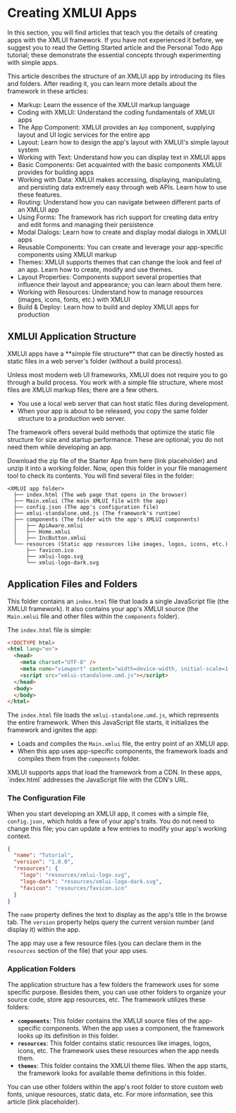 
# Creating XMLUI Apps

In this section, you will find articles that teach you the details of creating apps with the XMLUI framework. If you have not experienced it before, we suggest you to read the Getting Started article and the Personal Todo App tutorial; these demonstrate the essential concepts through experimenting with simple apps.

This article describes the structure of an XMLUI app by introducing its files and folders. After reading it, you can learn more details about the framework in these articles:
- <SmartLink href={MARKUP}>Markup</SmartLink>: Learn the essence of the XMLUI markup language
- <SmartLink href={CODING_WITH_XMLUI}>Coding with XMLUI</SmartLink>: Understand the coding fundamentals of XMLUI apps
- <SmartLink href={THE_APP_COMPONENT}>The App Component</SmartLink>: XMLUI provides an `App` component, supplying layout and UI logic services for the entire app
- <SmartLink href={LAYOUT}>Layout</SmartLink>: Learn how to design the app's layout with XMLUI's simple layout system
- <SmartLink href={WORKING_WITH_TEXT}>Working with Text</SmartLink>: Understand how you can display text in XMLUI apps
- <SmartLink href={BASIC_COMPONENTS}>Basic Components</SmartLink>: Get acquainted with the basic components XMLUI provides for building apps
- <SmartLink href={WORKING_WITH_DATA}>Working with Data</SmartLink>: XMLUI makes accessing, displaying, manipulating, and persisting data extremely easy through web APIs. Learn how to use these features.
- <SmartLink href={ROUTING}>Routing</SmartLink>: Understand how you can navigate between different parts of an XMLUI app
- <SmartLink href={USING_FORMS}>Using Forms</SmartLink>: The framework has rich support for creating data entry and edit forms and managing their persistence
- <SmartLink href={MODAL_DIALOGS}>Modal Dialogs</SmartLink>: Learn how to create and display modal dialogs in XMLUI apps
- <SmartLink href={REUSABLE_COMPONENTS}>Reusable Components</SmartLink>: You can create and leverage your app-specific components using XMLUI markup
- <SmartLink href={THEMES}>Themes</SmartLink>: XMLUI supports themes that can change the look and feel of an app. Learn how to create, modify and use themes.
- <SmartLink href={LAYOUT_PROPERTIES}>Layout Properties</SmartLink>: Components support several properties that influence their layout and appearance; you can learn about them here.
- <SmartLink href={WORKING_WITH_RESOURCES}>Working with Resources</SmartLink>: Understand how to manage resources (images, icons, fonts, etc.) with XMLUI
- <SmartLink href={BUILD_AND_DEPLOY}>Build & Deploy</SmartLink>: Learn how to build and deploy XMLUI apps for production


## XMLUI Application Structure

<Callout type="info" emoji="💡">
  XMLUI apps have a **simple file structure** that can be directly hosted as static files in a web server's folder (without a build process). 
</Callout>

Unless most modern web UI frameworks, XMLUI does not require you to go through a build process. You work with a simple file structure, where most files are XMLUI markup files; there are a few others.
- You use a local web server that can host static files during development.
- When your app is about to be released, you copy the same folder structure to a production web server.

<Callout emoji="💡">
  The framework offers several build methods that optimize the static file structure for size and startup performance. These are optional; you do not need them while developing an app.
</Callout>


Download the zip file of the Starter App from here (link placeholder) and unzip it into a working folder. Now, open this folder in your file management tool to check its contents. You will find several files in the folder:

```
<XMLUI app folder>
  ├── index.html (The web page that opens in the browser)
  ├── Main.xmlui (The main XMLUI file with the app)
  ├── config.json (The app's configuration file)
  ├── xmlui-standalone.umd.js (The framework's runtime)
  ├── components (The folder with the app's XMLUI components)
  │   ├── ApiAware.xmlui
  │   ├── Home.xmlui
  │   ├── IncButton.xmlui
  └── resources (Static app resources like images, logos, icons, etc.)
      ├── favicon.ico
      ├── xmlui-logo.svg
      └── xmlui-logo-dark.svg
```

## Application Files and Folders

This folder contains an `index.html` file that loads a single JavaScript file (the XMLUI framework). It also contains your app's XMLUI source (the `Main.xmlui` file and other files within the `components` folder).

The `index.html` file is simple:

```html filename="index.html" /xmlui-standalone.umd.js/
<!DOCTYPE html>
<html lang="en">
  <head>
    <meta charset="UTF-8" />
    <meta name="viewport" content="width=device-width, initial-scale=1.0" />
    <script src="xmlui-standalone.umd.js"></script>
  </head>
  <body>
  </body>
</html>
```

The `index.html` file loads the `xmlui-standalone.umd.js`, which represents the entire framework. When this JavaScript file starts, it initializes the framework and ignites the app:
- Loads and compiles the `Main.xmlui` file, the entry point of an XMLUI app.
- When this app uses app-specific components, the framework loads and compiles them from the `components` folder.

<Callout type="info" emoji="📔">
  XMLUI supports apps that load the framework from a CDN. In these apps, `index.html` addresses the JavaScript file with the CDN's URL.
</Callout>

### The Configuration File

When you start developing an XMLUI app, it comes with a simple file, `config.json,` which holds a few of your app's traits. You do not need to change this file; you can update a few entries to modify your app's working context.

```json filename="config.json"
{
  "name": "Tutorial",
  "version": "1.0.0",
  "resources": {
    "logo": "resources/xmlui-logo.svg",
    "logo-dark": "resources/xmlui-logo-dark.svg",
    "favicon": "resources/favicon.ico"
  }
}
```

The `name` property defines the text to display as the app's title in the browse tab. The `version` property helps query the current version number (and display it) within the app.

The app may use a few resource files (you can declare them in the `resources` section of the file) that your app uses.

### Application Folders

The application structure has a few folders the framework uses for some specific purpose. Besides them, you can use other folders to organize your source code, store app resources, etc. The framework utilizes these folders:

- **`components`**: This folder contains the XMLUI source files of the app-specific components. When the app uses a component, the framework looks up its definition in this folder.
- **`resources`**: This folder contains static resources like images, logos, icons, etc. The framework uses these resources when the app needs them.
- **`themes`**: This folder contains the XMLUI theme files. When the app starts, the framework looks for available theme definitions in this folder.


<Callout type="info" emoji="📔">
  You can use other folders within the app's root folder to store custom web fonts, unique resources, static data, etc. For more information, see this article (link placeholder).
</Callout>